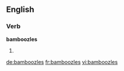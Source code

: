 ==English==

===Verb===
'''bamboozles'''

# {{third-person singular of|bamboozle}}

[[de:bamboozles]]
[[fr:bamboozles]]
[[vi:bamboozles]]